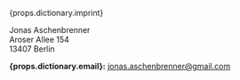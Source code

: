 
<FirstHeader>{props.dictionary.imprint}</FirstHeader>

Jonas Aschenbrenner<br/>
Aroser Allee 154<br/>
13407 Berlin

**{props.dictionary.email}:** jonas.aschenbrenner@gmail.com
